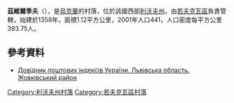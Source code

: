 {{coord|49|59|15|N|24|10|23|E|scale:30000|display=title}}

'''茲維爾季夫'''（{{lang-uk|Звертів}}），是[[烏克蘭|烏克蘭]]的村落，位於該國西部[[利沃夫州|利沃夫州]]，由[[若夫克瓦區|若夫克瓦區]]負責管轄，始建於1358年，面積1.12平方公里，2001年人口441，人口密度每平方公里393.75人。

==參考資料==
*[http://www.uaidx.com/13/280/index Довідник поштових індексів України. Львівська область. Жовківський район]

{{DEFAULTSORT:Звертів}}
[[Category:利沃夫州村落|Category:利沃夫州村落]]
[[Category:若夫克瓦區村落|Category:若夫克瓦區村落]]


{{Lviv-geo-stub}}